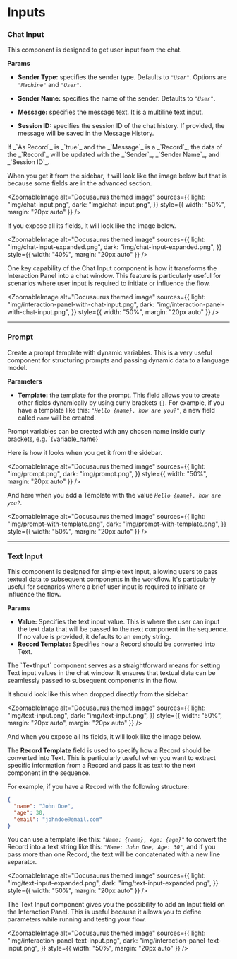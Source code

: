 
# Inputs

### Chat Input

This component is designed to get user input from the chat.

**Params**

- **Sender Type:** specifies the sender type. Defaults to _`"User"`_. Options are _`"Machine"`_ and _`"User"`_.

- **Sender Name:** specifies the name of the sender. Defaults to _`"User"`_.

- **Message:** specifies the message text. It is a multiline text input.

- **Session ID:** specifies the session ID of the chat history. If provided, the message will be saved in the Message History.

<Admonition type="note" title="Note">
  <p>
    If _`As Record`_ is _`true`_ and the _`Message`_ is a _`Record`_, the data
    of the _`Record`_ will be updated with the _`Sender`_, _`Sender Name`_, and
    _`Session ID`_.
  </p>
</Admonition>

When you get it from the sidebar, it will look like the image below but that is because some fields are in the advanced section.

<ZoomableImage
  alt="Docusaurus themed image"
  sources={{
    light: "img/chat-input.png",
    dark: "img/chat-input.png",
  }}
  style={{ width: "50%", margin: "20px auto" }}
/>

If you expose all its fields, it will look like the image below.

<ZoomableImage
  alt="Docusaurus themed image"
  sources={{
    light: "img/chat-input-expanded.png",
    dark: "img/chat-input-expanded.png",
  }}
  style={{ width: "40%", margin: "20px auto" }}
/>

One key capability of the Chat Input component is how it transforms the Interaction Panel into a chat window. This feature is particularly useful for scenarios where user input is required to initiate or influence the flow.

<ZoomableImage
  alt="Docusaurus themed image"
  sources={{
    light: "img/interaction-panel-with-chat-input.png",
    dark: "img/interaction-panel-with-chat-input.png",
  }}
  style={{ width: "50%", margin: "20px auto" }}
/>

---

### Prompt

Create a prompt template with dynamic variables. This is a very useful component for structuring prompts and passing dynamic data to a language model.

**Parameters**

- **Template:** the template for the prompt. This field allows you to create other fields dynamically by using curly brackets `{}`. For example, if you have a template like this: _`"Hello {name}, how are you?"`_, a new field called _`name`_ will be created.

<Admonition type="note" title="Note">
  <p>
    Prompt variables can be created with any chosen name inside curly brackets,
    e.g. `{variable_name}`
  </p>
</Admonition>

Here is how it looks when you get it from the sidebar.

<ZoomableImage
  alt="Docusaurus themed image"
  sources={{
    light: "img/prompt.png",
    dark: "img/prompt.png",
  }}
  style={{ width: "50%", margin: "20px auto" }}
/>

And here when you add a Template with the value _`Hello {name}, how are you?`_.

<ZoomableImage
  alt="Docusaurus themed image"
  sources={{
    light: "img/prompt-with-template.png",
    dark: "img/prompt-with-template.png",
  }}
  style={{ width: "50%", margin: "20px auto" }}
/>

---

### Text Input

This component is designed for simple text input, allowing users to pass textual data to subsequent components in the workflow. It's particularly useful for scenarios where a brief user input is required to initiate or influence the flow.

**Params**

- **Value:** Specifies the text input value. This is where the user can input the text data that will be passed to the next component in the sequence. If no value is provided, it defaults to an empty string.
- **Record Template:** Specifies how a Record should be converted into Text.

<Admonition type="note" title="Note">
  <p>
    The `TextInput` component serves as a straightforward means for setting Text
    input values in the chat window. It ensures that textual data can be
    seamlessly passed to subsequent components in the flow.
  </p>
</Admonition>

It should look like this when dropped directly from the sidebar.

<ZoomableImage
  alt="Docusaurus themed image"
  sources={{
    light: "img/text-input.png",
    dark: "img/text-input.png",
  }}
  style={{ width: "50%", margin: "20px auto", margin: "20px auto" }}
/>

And when you expose all its fields, it will look like the image below.

The **Record Template** field is used to specify how a Record should be converted into Text. This is particularly useful when you want to extract specific information from a Record and pass it as text to the next component in the sequence.

For example, if you have a Record with the following structure:

```json
{
  "name": "John Doe",
  "age": 30,
  "email": "johndoe@email.com"
}
```

You can use a template like this: _`"Name: {name}, Age: {age}"`_ to convert the Record into a text string like this: _`"Name: John Doe, Age: 30"`_, and if you pass more than one Record, the text will be concatenated with a new line separator.

<ZoomableImage
  alt="Docusaurus themed image"
  sources={{
    light: "img/text-input-expanded.png",
    dark: "img/text-input-expanded.png",
  }}
  style={{ width: "50%", margin: "20px auto" }}
/>

The Text Input component gives you the possibility to add an Input field on the Interaction Panel. This is useful because it allows you to define parameters while running and testing your flow.

<ZoomableImage
  alt="Docusaurus themed image"
  sources={{
    light: "img/interaction-panel-text-input.png",
    dark: "img/interaction-panel-text-input.png",
  }}
  style={{ width: "50%", margin: "20px auto" }}
/>
